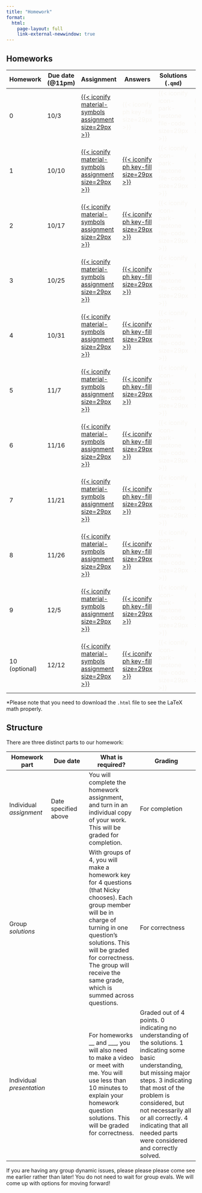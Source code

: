 ```yaml
---
title: "Homework"
format: 
  html:
    page-layout: full
    link-external-newwindow: true
---
```


## Homeworks

| Homework      | Due date (\@11pm) | Assignment                                                                                             | Answers                                                                                  | Solutions (`.qmd`)                                                              | Solutions (`.html`)\*                                                 |
|------------|------------|------------|----------|------------|------------|
| 0             | 10/3              | [[{{< iconify material-symbols assignment size=29px >}}](/homework/HW_00.qmd)]{style="color:#f8f5f0;"} | [{{<  iconify ph key-fill size=29px >}}]{style="color:#f8f5f0;"}                         | [{{< iconify icon-park-twotone file-code size=29px >}}]{style="color:#f8f5f0;"} | [{{< iconify mingcute web-fill size=29px >}}]{style="color:#f8f5f0;"} |
| 1             | 10/10             | [[{{< iconify material-symbols assignment size=29px >}}](/homework/HW_01.qmd)]{style="color:#f8f5f0;"} | [[{{< iconify ph key-fill size=29px >}}](/hw_answers/HW_01.qmd)]{style="color:#f8f5f0;"} | [{{< iconify icon-park-twotone file-code size=29px >}}]{style="color:#f8f5f0;"} | [{{< iconify mingcute web-fill size=29px >}}]{style="color:#f8f5f0;"} |
| 2             | 10/17             | [[{{< iconify material-symbols assignment size=29px >}}](/homework/HW_02.qmd)]{style="color:#f8f5f0;"} | [[{{< iconify ph key-fill size=29px >}}](/hw_answers/HW_02.qmd)]{style="color:#f8f5f0;"} | [{{< iconify icon-park-twotone file-code size=29px >}}]{style="color:#f8f5f0;"} | [{{< iconify mingcute web-fill size=29px >}}]{style="color:#f8f5f0;"} |
| 3             | 10/25             | [[{{< iconify material-symbols assignment size=29px >}}](/homework/HW_03.qmd)]{style="color:#f8f5f0;"} | [[{{< iconify ph key-fill size=29px >}}](/hw_answers/HW_03.qmd)]{style="color:#f8f5f0;"} | [{{< iconify icon-park-twotone file-code size=29px >}}]{style="color:#f8f5f0;"} | [{{< iconify mingcute web-fill size=29px >}}]{style="color:#f8f5f0;"} |
| 4             | 10/31             | [[{{< iconify material-symbols assignment size=29px >}}](/homework/HW_04.qmd)]{style="color:#f8f5f0;"} | [[{{< iconify ph key-fill size=29px >}}](/hw_answers/HW_04.qmd)]{style="color:#f8f5f0;"} | [{{< iconify icon-park-twotone file-code size=29px >}}]{style="color:#f8f5f0;"} | [{{< iconify mingcute web-fill size=29px >}}]{style="color:#f8f5f0;"} |
| 5             | 11/7              | [[{{< iconify material-symbols assignment size=29px >}}](/homework/HW_05.qmd)]{style="color:#f8f5f0;"} | [[{{< iconify ph key-fill size=29px >}}](/hw_answers/HW_05.qmd)]{style="color:#f8f5f0;"} | [{{< iconify icon-park-twotone file-code size=29px >}}]{style="color:#f8f5f0;"} | [{{< iconify mingcute web-fill size=29px >}}]{style="color:#f8f5f0;"} |
| 6             | 11/16             | [[{{< iconify material-symbols assignment size=29px >}}](/homework/HW_06.qmd)]{style="color:#f8f5f0;"} | [[{{< iconify ph key-fill size=29px >}}](/hw_answers/HW_06.qmd)]{style="color:#f8f5f0;"} | [{{< iconify icon-park-twotone file-code size=29px >}}]{style="color:#f8f5f0;"} | [{{< iconify mingcute web-fill size=29px >}}]{style="color:#f8f5f0;"} |
| 7             | 11/21             | [[{{< iconify material-symbols assignment size=29px >}}](/homework/HW_07.qmd)]{style="color:#f8f5f0;"} | [[{{< iconify ph key-fill size=29px >}}](/hw_answers/HW_07.qmd)]{style="color:#f8f5f0;"} | [{{< iconify icon-park-twotone file-code size=29px >}}]{style="color:#f8f5f0;"} | [{{< iconify mingcute web-fill size=29px >}}]{style="color:#f8f5f0;"} |
| 8             | 11/26             | [[{{< iconify material-symbols assignment size=29px >}}](/homework/HW_08.qmd)]{style="color:#f8f5f0;"} | [[{{< iconify ph key-fill size=29px >}}](/hw_answers/HW_08.qmd)]{style="color:#f8f5f0;"} | [{{< iconify icon-park-twotone file-code size=29px >}}]{style="color:#f8f5f0;"} | [{{< iconify mingcute web-fill size=29px >}}]{style="color:#f8f5f0;"} |
| 9             | 12/5              | [[{{< iconify material-symbols assignment size=29px >}}](/homework/HW_09.qmd)]{style="color:#f8f5f0;"} | [[{{< iconify ph key-fill size=29px >}}](/hw_answers/HW_09.qmd)]{style="color:#f8f5f0;"} | [{{< iconify icon-park-twotone file-code size=29px >}}]{style="color:#f8f5f0;"} | [{{< iconify mingcute web-fill size=29px >}}]{style="color:#f8f5f0;"} |
| 10 (optional) | 12/12             | [[{{< iconify material-symbols assignment size=29px >}}](/homework/HW_10.qmd)]{style="color:#f8f5f0;"} | [[{{< iconify ph key-fill size=29px >}}](/hw_answers/HW_10.qmd)]{style="color:#f8f5f0;"} | [{{< iconify icon-park-twotone file-code size=29px >}}]{style="color:#f8f5f0;"} | [{{< iconify mingcute web-fill size=29px >}}]{style="color:#f8f5f0;"} |

\*Please note that you need to download the `.html` file to see the LaTeX math properly.

## Structure

There are three distinct parts to our homework:

| Homework part             | Due date             | What is required?                                                                                                                                                                                                                                                              | Grading                                                                                                                                                                                                                                                                                                         |
|---------------|---------------|--------------------|-----------------------|
| Individual *assignment*   | Date specified above | You will complete the homework assignment, and turn in an individual copy of your work. This will be graded for completion.                                                                                                                                                    | For completion                                                                                                                                                                                                                                                                                                  |
| Group *solutions*         |                      | With groups of 4, you will make a homework key for 4 questions (that Nicky chooses). Each group member will be in charge of turning in one question's solutions. This will be graded for correctness. The group will receive the same grade, which is summed across questions. | For correctness                                                                                                                                                                                                                                                                                                 |
| Individual *presentation* |                      | For homeworks \_\_ and \_\_\_, you will also need to make a video or meet with me. You will use less than 10 minutes to explain your homework question solutions. This will be graded for correctness.                                                                         | Graded out of 4 points. 0 indicating no understanding of the solutions. 1 indicating some basic understanding, but missing major steps. 3 indicating that most of the problem is considered, but not necessarily all or all correctly. 4 indicating that all needed parts were considered and correctly solved. |

If you are having any group dynamic issues, please please please come see me earlier rather than later! You do not need to wait for group evals. We will come up with options for moving forward!
